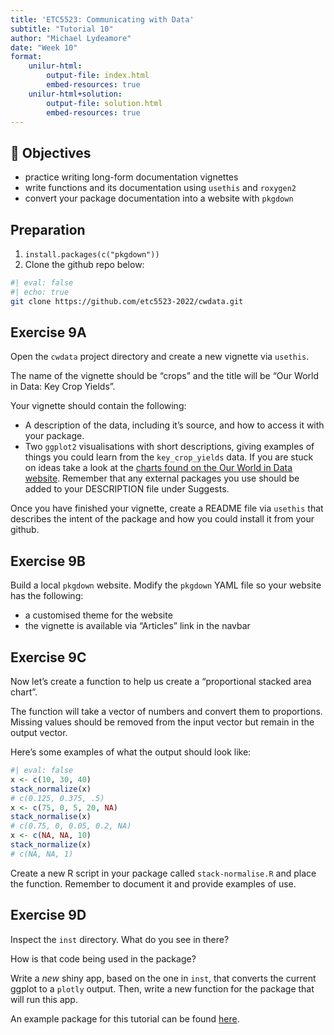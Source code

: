 ```yaml
---
title: 'ETC5523: Communicating with Data'
subtitle: "Tutorial 10"
author: "Michael Lydeamore"
date: "Week 10"
format:
    unilur-html:
        output-file: index.html
        embed-resources: true
    unilur-html+solution:
        output-file: solution.html
        embed-resources: true
---
```



## 🎯 Objectives


* practice writing long-form documentation vignettes
* write functions and its documentation using `usethis` and `roxygen2`
* convert your package documentation into a website with `pkgdown`

::: {.callout-note collapse="true"}

## Preparation

1. `install.packages(c("pkgdown"))`
2. Clone the github repo below:

```zsh
#| eval: false
#| echo: true
git clone https://github.com/etc5523-2022/cwdata.git
```

:::



##  Exercise 9A

Open the `cwdata` project directory and create a new vignette via `usethis`.

The name of the vignette should be "crops" and the title will be 
"Our World in Data: Key Crop Yields".

Your vignette should contain the following:

- A description of the data, including it's source, and how to access it with your package.
- Two `ggplot2` visualisations with short descriptions, giving examples of things you could learn from the `key_crop_yields` data. If you are stuck on ideas
take a look at the [charts found on the Our World in Data website](https://ourworldindata.org/crop-yields). Remember that any external packages you use should be added to your DESCRIPTION file under Suggests.

Once you have finished your vignette, create a README file via `usethis`
that describes the intent of the package and how you could install it from your
github.

##  Exercise 9B

Build a local `pkgdown` website. 
Modify the `pkgdown` YAML file so your website has the following:

- a customised theme for the website
- the vignette is available via  "Articles" link in the navbar

## Exercise 9C 

Now let's create a function to help us create a "proportional stacked area chart". 

The function will take a vector of numbers and convert them to proportions. Missing values should be removed from the input vector but remain in the output vector. 

Here's some examples of what the output should look like:

```r
#| eval: false
x <- c(10, 30, 40)
stack_normalize(x)
# c(0.125, 0.375, .5)
x <- c(75, 0, 5, 20, NA)
stack_normalise(x)
# c(0.75, 0, 0.05, 0.2, NA)
x <- c(NA, NA, 10)
stack_normalize(x)
# c(NA, NA, 1)
```

Create a new R script in your package called `stack-normalise.R` and place the function. Remember to document it and provide examples of use. 

## Exercise 9D

Inspect the `inst` directory. What do you see in there?

How is that code being used in the package?

Write a _new_ shiny app, based on the one in `inst`, that converts the current ggplot to a `plotly` output. Then, write a new function for the package that will run this app.

::: unilur-solution

An example package for this tutorial can be found [here](https://github.com/etc5523-2022/cwdata/tree/tut9).

:::
